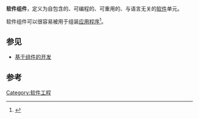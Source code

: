 '''软件组件'''，定义为自包含的、可编程的、可重用的、与语言无关的[[软件|软件]]单元。

软件组件可以很容易被用于组装[[应用程序|应用程序]]<ref>{{Cite book|title=Java程序设计教程 第2版|last=郭广军，刘安丰，阳西述主编|first=|publisher=武汉：武汉大学出版社|year=2015年1月|isbn=978-7-307-13628-1|location=|pages=535}}</ref>。

==参见==
*[[基于组件的开发|基于组件的开发]]

==参考==
{{reflist}}
[[Category:软件工程|Category:软件工程]]